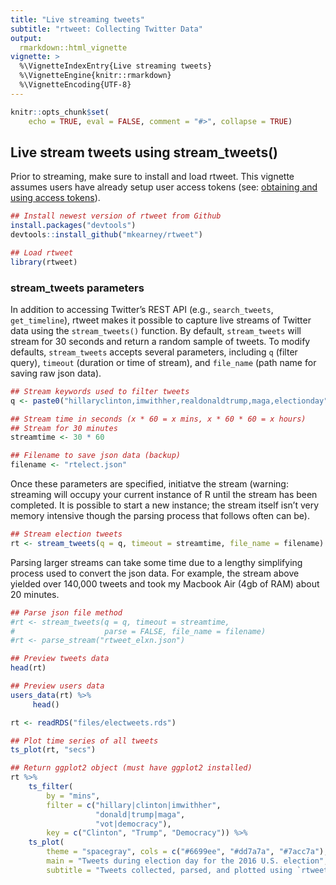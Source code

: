 ```yaml
---
title: "Live streaming tweets"
subtitle: "rtweet: Collecting Twitter Data"
output:
  rmarkdown::html_vignette
vignette: >
  %\VignetteIndexEntry{Live streaming tweets}
  %\VignetteEngine{knitr::rmarkdown}
  %\VignetteEncoding{UTF-8}
---
```


```r
knitr::opts_chunk$set(
    echo = TRUE, eval = FALSE, comment = "#>", collapse = TRUE)
```

## Live stream tweets using stream_tweets()

Prior to streaming, make sure to install and load rtweet. This
vignette assumes users have already setup user access tokens (see:
[obtaining and using access tokens](https://github.com/mkearney/rtweet/blob/master/vignettes/tokens.Rmd)).

```r
## Install newest version of rtweet from Github
install.packages("devtools")
devtools::install_github("mkearney/rtweet")

## Load rtweet
library(rtweet)
```

### stream_tweets parameters

In addition to accessing Twitter's REST API (e.g., `search_tweets`,
`get_timeline`), rtweet makes it possible to capture live streams of
Twitter data using the `stream_tweets()` function. By default,
`stream_tweets` will stream for 30 seconds and return a random sample
of tweets. To modify defaults, `stream_tweets` accepts several
parameters, including `q` (filter query), `timeout` (duration or time
of stream), and `file_name` (path name for saving raw json data).

```r
## Stream keywords used to filter tweets
q <- paste0("hillaryclinton,imwithher,realdonaldtrump,maga,electionday")

## Stream time in seconds (x * 60 = x mins, x * 60 * 60 = x hours)
## Stream for 30 minutes
streamtime <- 30 * 60

## Filename to save json data (backup)
filename <- "rtelect.json"
```

Once these parameters are specified, initiatve the stream (warning:
streaming will occupy your current instance of R until the stream has
been completed. It is possible to start a new instance; the stream
itself isn't very memory intensive though the parsing process that
follows often can be).

```r
## Stream election tweets
rt <- stream_tweets(q = q, timeout = streamtime, file_name = filename)
```

Parsing larger streams can take some time due to a lengthy simplifying
process used to convert the json data. For example, the stream above
yielded over 140,000 tweets and took my Macbook Air (4gb of
RAM) about 20 minutes.

```r
## Parse json file method
#rt <- stream_tweets(q = q, timeout = streamtime,
#                    parse = FALSE, file_name = filename)
#rt <- parse_stream("rtweet_elxn.json")

## Preview tweets data
head(rt)

## Preview users data
users_data(rt) %>%
     head()
```

```r
rt <- readRDS("files/electweets.rds")
```

```r
## Plot time series of all tweets
ts_plot(rt, "secs")
```


```r
## Return ggplot2 object (must have ggplot2 installed)
rt %>%
    ts_filter(
        by = "mins",
        filter = c("hillary|clinton|imwithher",
                   "donald|trump|maga",
                   "vot|democracy"),
        key = c("Clinton", "Trump", "Democracy")) %>%
    ts_plot(
        theme = "spacegray", cols = c("#6699ee", "#dd7a7a", "#7acc7a"),
        main = "Tweets during election day for the 2016 U.S. election",
        subtitle = "Tweets collected, parsed, and plotted using `rtweet`")
```

